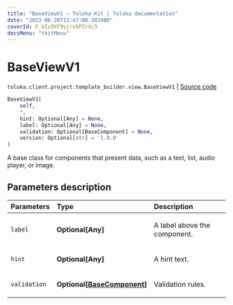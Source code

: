 ```yaml
---
title: "BaseViewV1 — Toloka-Kit | Toloka documentation"
date: "2023-06-20T13:47:08.302988"
coverId: F_bIcOYF9yjrxkPZrXc3
docsMenu: "tkitMenu"
---
```


# BaseViewV1

`toloka.client.project.template_builder.view.BaseViewV1` | [Source code](https://github.com/Toloka/toloka-kit/blob/v1.2.0/src/client/project/template_builder/view.py#L52)

```python
BaseViewV1(
    self,
    *,
    hint: Optional[Any] = None,
    label: Optional[Any] = None,
    validation: Optional[BaseComponent] = None,
    version: Optional[str] = '1.0.0'
)
```

A base class for components that present data, such as a text, list, audio player, or image.

## Parameters description

| Parameters | Type | Description |
| :----------| :----| :-----------|
`label`|**Optional\[Any\]**|<p>A label above the component.</p>
`hint`|**Optional\[Any\]**|<p>A hint text.</p>
`validation`|**Optional\[[BaseComponent](/docs/toloka-kit/reference/toloka.client.project.template_builder.base.BaseComponent)\]**|<p>Validation rules.</p>
